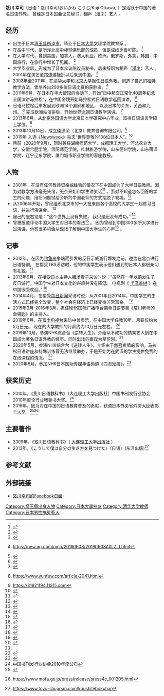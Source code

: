 '''笈川 幸司'''（日语：笈川幸司/おいかわ こうじ/Koji Oikawa, {{bd|1970年|4月20日|||Oikawa Koji}}）是活跃于中国的著名日语外教。 曾经是日本国会议员秘书，相声（[[漫才|漫才]]）艺人 。 

== 经历 ==

* 出生于日本[[埼玉縣|埼玉县]][[所泽市|所泽市]]。毕业于[[日本大学|日本大学]]文理学院教育系 。 
* 在高中时代，是所泽北高中棒球俱乐部的成员，但是成绩乏善可陈。 <ref>{{Cite news|title=朝日新聞埼玉版　青春スクロール|date=2020年5月9日}}</ref> 
* 在大学时代，曾到美国，加拿大，澳大利亚，欧洲，俄罗斯，外蒙，韩国，中国旅行，在旅行中增长了见闻。 <ref>{{Cite news|title=CCTV日中国交正常化35周年企画 《青春照亮未来》|date=2007年6月25日}}</ref> 
* 大学毕业后[[漫才|，]]先成为了日本众议院议员秘书，后来辞职为相声（[[漫才|漫才]]）艺人 。2001年在演艺道路遭遇挫折以后来到中国。 <ref>{{Cite news|title=朝日新聞 《ひと欄》 “中国全土で日本語を教える旅” に出る|date=2011年8月8日}}</ref> 
* 2002年至2011年，在[[清华大学|清华大学]]和[[北京大学|北京大学]]担任日语外教。创造了自己的独特教学方法，曾培养出200多位日语比赛的获胜者。<ref>{{Cite news|title=笈川幸司：从落魄漫才师，到最强日语老师|date=2019年6月8日}}https://new.qq.com/omn/20190608/20190608A0LZLI.html</ref>
* 2011年9月，在日本在华大使馆的协助下，开始“日中邦交正常化40周年纪念全国演讲马拉松”，在中国全境开始马拉松式日语教学巡回演讲。 <ref>{{Cite news|title=アルク 《日本語ジャーナル》|date=2012年1、2月号}}</ref> 
* 日语马拉松后来发展到欧洲14个国家和地区， 以及日本的关东，关西和九州。 <ref>{{Cite news|title=読売新聞九州版　“中国の若者指導笈川さんが講義”|date=2015年11月28日}}</ref> 完成欧洲站演讲后，开始世界巡回日语教学演讲。 <ref>{{Cite news|title=東京新聞　日本語の楽しさ世界に広め|date=2016年11月27日}}</ref> 
* 2013年6月，从[[北京外国语大学|北京外国语大学]]北京日本学研究中心毕业，取得日语语言学硕士学位。<ref>{{Cite news|title=首次线上发布！日语大咖笈川幸司老师的线上训练营来啦|date=2020年7月29日}}https://www.yunfuw.com/article-2041.html</ref>
* 2013年10月14日，成立佳思荣（北京）教育咨询有限公司。<ref>https://31921194.11315.com</ref>
* 2019年 入选《[[Newsweek|Newsweek]]》杂志“世界尊敬的100位日本人”。<ref>{{Cite news|title=NEWSWEEK 《世界が尊敬する日本人100人》 夢破れた男が中国で熱血教師に|date=2019年4月30日5月7日合併号}}</ref> 
* 目前（2020年9月）、同时兼任湖南师范大学，成都理工大学，河北农业大学，安徽合肥学院，信阳师范学院，桂林旅游学院，山东德州学院，山东菏泽学院，辽宁辽东学院，厦门城市职业学院的客座教授。

== 人物 ==

* 2001年，在没有任何教师资格或经验的情况下在中国成为了大学日语教师。因为对教学方法毫无头绪，无奈开始和学生讲笑话<ref>{{Cite news|title=日本テレビ 《心ゆさぶれ！先輩ROCK YOU》 心揺さぶるトゥルーストーリー|date=2012年8月18日}}</ref> 。面对不知道怎么回答的学生的问题，用把问题抛给旁听的中国老师的方式摆脱了窘境。<ref name="#1">{{Cite news|title=NHK総合 《逆転人生》 中国のカリスマ日本語教師　涙の青春スピーチ|date=2019年10月21日}}</ref> 
* 从2006年开始，曾经组织北京市的一大批来自各个高校的大学生一起练习日语，并进行演讲会。 <ref>{{Cite news|title=NHK BS−１《ニーハオ朋友》 アフレコで日本語力アップ　日本語教師笈川幸司|date=2007年11月14日}}</ref> 
* 自己的座右铭是：“这个世界上没有失败， 我只是还没有成功。” <ref>{{Cite news|title=NHK Eテレ 《テレビで中国語》 |date=2012年5月8日}}</ref> 
* 曾被报道评论中国大学生对日本的看法<ref>{{Cite news|title=朝日新聞　中国学生親日広まる|date=2015年5月19日}}</ref> 。 因为曾经到中国300多所大学进行过演讲，他有很多机会从现场了解到中国大学生的心声<ref>{{Cite news|title=朝日新聞　中国300校で日本語教育|date=2015年12月19日}}</ref> 。  

== 记事 ==

* 2012年，在因为[[钓鱼岛|钓鱼岛]]争端而引发的反日示威游行爆发之前，逆势在北京进行日语特训。 在接受TBS采访时，他的中国学生表示他们遇到的日本人都很亲切有礼貌。<ref>{{Cite news|title=TBSテレビ 《NEWS23クロス》 |date=2012年9月24日}}</ref>  
* 2013年9月，在接受日本主持人膳场贵子采访时说：“虽然在一年以前发生了反日游行，中国学生对日本文化的兴趣并没有降低。 电视剧《 [[半澤直樹|半泽直树]] 》在中国很受欢迎。” <ref>{{Cite news|title=TBSテレビ 《NEWS23》 激流アジア|date=2013年9月11日}}</ref> 
* 2014年4月，在接受[[每日新闻|每日新闻]]采访时说，从2001年到2014年，中国学生的生活方式已经完全改变，整个社会在经济上已经变得非常富裕。 <ref>{{Cite news|title=毎日新聞 《隣人の本音》 |date=2014年4月29日}}</ref> 
* 2015年3月-2016年3月，担任[[NHK|NHK]]国际广播电台简单日语节目《笈川老师的金钥匙》的主持人。
* 2019年6月，在[[富士电视台|富士电视台]]采访中曾表示，在中国大学任教10年，月薪仅约为5万日元。 现在的大学教师的月薪约为10万日元左右。 <ref>{{Cite news|title=フジテレビ 《梅沢富美男のズバッと聞きます！》 世界が尊敬する日本人SP|date=2019年6月12日}}</ref> 
* 2019年10月，参演NHK综合台《逆转人生》，介绍从不成功的搞笑艺人到在中国成为著名日语外教的经历。同时出场的嘉宾为草剪刚。<ref name="#1"/> 
* 2020年5月，参演NHK综合台《逆转人生》，介绍由于[[2019冠状病毒病|新冠]]疫情的影响，马拉松日语讲座和特殊训练营无法继续举办，于是开始为在武汉的学生提供免费的在线课程的情况。 <ref>{{Cite news|title=NHK総合 《逆転人生》 緊急企画！新型コロナウイルス　逆転の秘策|date=2020年5月11日}}</ref> 
* 2020年8月，参加NHK日本国际传媒华语频道《四海兄弟》。<ref>{{Cite news|title=NHKワールドラジオ『四海兄弟』（日語航海士—笈川幸司）|date=2020年8月21日}}</ref> 

== 获奖历史 ==

* 2010年，《笈川日语教科书》（大连理工大学出版社）中国书刊发行业协会2010年度全行业畅销书大奖。<ref>中国书刊发行业协会2010年度公布</ref>
* 2016年，因为对在中国的日语教育普及的贡献，获颁日本外务省外务大臣表彰个人奖。<ref>{{Cite news|title=読売新聞中国アジア版　中国笈川さんに外務大臣表彰|date=2017年1月11日}}</ref><ref>{{Cite news|title=Foreign Minister’s Commendations for FY 2016|date=2016年7月13日}}https://www.mofa.go.jp/press/release/press4e_001205.html</ref>

== 主要著作 ==

* 2009年，《笈川日语教科书》（ [[大连理工大学出版社|大连理工大学出版社]] ） 
* 2013年，《こうして僕は自分の生き方を見つけた》（日语）(东洋出版)<ref>https://www.toyo-shuppan.com/koushitebokuha/</ref>

== 参考文献 ==
{{Reflist}}

== 外部链接 ==

* [https://www.facebook.com/oikawasummer 笈川幸司的Facebook页面] 


{{DEFAULTSORT:Oikawa Koji}}
[[Category:埼玉縣出身人物|Category:埼玉縣出身人物]]
[[Category:日本大學校友|Category:日本大學校友]]
[[Category:清华大学教师|Category:清华大学教师]]
[[Category:日本男性搞笑藝人|Category:日本男性搞笑藝人]]